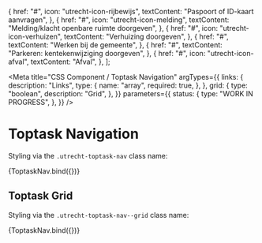<!--
@license EUPL-1.2
Copyright (c) 2021 Robbert Broersma
Copyright (c) 2021 Gemeente Utrecht
-->


  {
    href: "#",
    icon: "utrecht-icon-rijbewijs",
    textContent: "Paspoort of ID-kaart aanvragen",
  },
  {
    href: "#",
    icon: "utrecht-icon-melding",
    textContent: "Melding/klacht openbare ruimte doorgeven",
  },
  {
    href: "#",
    icon: "utrecht-icon-verhuizen",
    textContent: "Verhuizing doorgeven",
  },
  {
    href: "#",
    textContent: "Werken bij de gemeente",
  },
  {
    href: "#",
    textContent: "Parkeren: kentekenwijziging doorgeven",
  },
  {
    href: "#",
    icon: "utrecht-icon-afval",
    textContent: "Afval",
  },
];

<Meta
  title="CSS Component / Toptask Navigation"
  argTypes={{
    links: {
      description: "Links",
      type: {
        name: "array",
        required: true,
      },
    },
    grid: {
      type: "boolean",
      description: "Grid",
    },
  }}
  parameters={{
    status: {
      type: "WORK IN PROGRESS",
    },
  }}
/>

# Toptask Navigation

Styling via the `.utrecht-toptask-nav` class name:

<Canvas>
  <Story
    name="Toptask Navigation"
    args={{
      ...defaultArgs,
      links: [...exampleLinks],
    }}
    parameters={{
      viewport: {
        viewports: {
          example: {
            name: "Example",
            styles: {
              width: "400px",
              height: "400px",
            },
          },
        },
        defaultViewport: "example",
      },
    }}
  >
    {ToptaskNav.bind({})}
  </Story>
</Canvas>

<ArgsTable story="Toptask Navigation" />

## Toptask Grid

Styling via the `.utrecht-toptask-nav--grid` class name:

<Canvas>
  <Story
    name="Toptask Navigation Grid"
    args={{
      ...defaultArgs,
      links: [...exampleLinks],
      grid: true,
    }}
  >
    {ToptaskNav.bind({})}
  </Story>
</Canvas>
